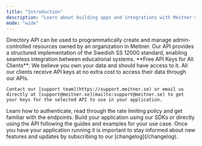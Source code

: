 ```yaml
---
title: "Introduction"
description: "Learn about building apps and integrations with Meitner's APIs and SDKs"
mode: "wide"
---
```


<Steps>
  <Step title="Choose the right API for your use case">
    <Columns cols={2}>
      <Card title="Directory API" icon="database" href="/directory-api/introduction">
        Directory API can be used to programmatically create and manage admin-controlled resources owned by an organization in Meitner.
      </Card>
      <Card title="SS12000 API" icon="school" href="/ss12000-api/introduction">
        Our API provides a structured implementation of the Swedish SS 12000 standard, enabling seamless integration between educational systems.
      </Card>
    </Columns>
  </Step>
  <Step title="Get keys for the API">
    <Info>
      **Free API Keys for All Clients**: We believe you own your data and should have access to it. All our clients receive API keys at no extra cost to access their data through our APIs.
    </Info>
    
    Contact our [support team](https://support.meitner.se) or email us directly at [support@meitner.se](mailto:support@meitner.se) to get your keys for the selected API to use in your application.
  </Step>
  <Step title="Get familiar with the API">
    Learn how to authenticate, read through the rate limiting policy and get familiar with the endpoints.
  </Step>
  <Step title="Build your application">
    Build your application using our SDKs or directly using the API following the guides and examples for your use case.
  </Step>
  <Step title="Subscribe to our Changelog">
     Once you have your application running it is important to stay informed about new features and updates by subscribing to our [changelog](/changelog).
  </Step>
</Steps>
